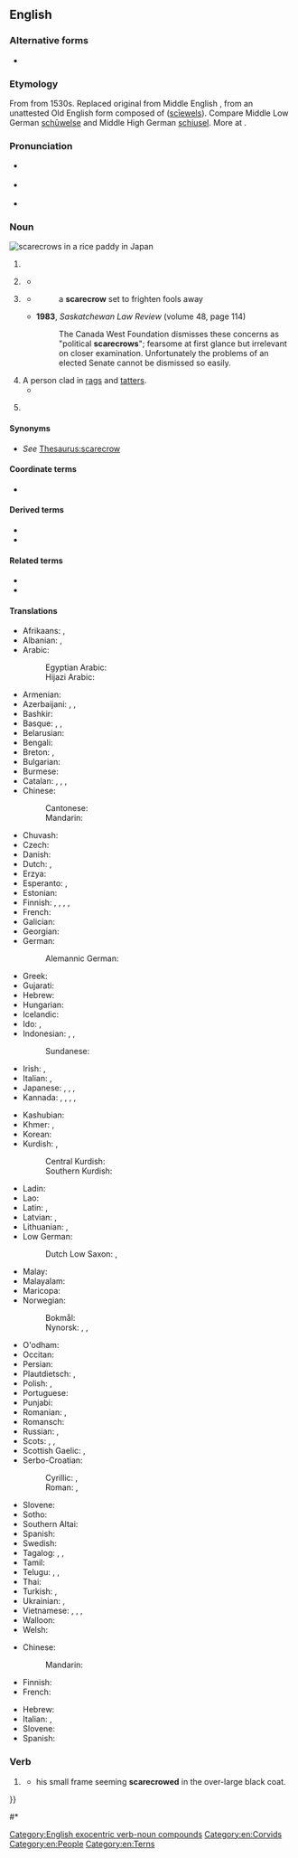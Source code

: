 ==English==

===Alternative forms===
* {{alter|en|skarcrow||obsolete}}

===Etymology===
From {{compound|en|scare|crow}} from 1530s. Replaced original {{m|en|shewel}} from Middle English {{m|enm|sheweles}}, from an unattested Old English form composed of {{compound|ang|scȳn|-els}} ([[scīewels]]). Compare Middle Low German [[schūwelse]] and  Middle High German [[schiusel]]. More at {{m|en|shy}}.

===Pronunciation===
{{wikipedia}}
* {{a|RP}} {{IPA|en|/ˈskɛə.kɹəʊ/}}
* {{a|GA}} {{IPA|en|/ˈskɛəɹ.kɹoʊ/}}
* {{audio|en|LL-Q1860 (eng)-Vealhurl-scarecrow.wav ‎|Audio (UK)}}

===Noun===
[[Image:Kakashi2.jpg|thumb|scarecrows in a rice paddy in Japan]]
{{en-noun}}

# {{l|en|An [[effigy]], typically made of [[straw]] and dressed in old clothes, fixed to a [[pole]] in a field to [[deter]] [[bird]]s from [[eating]] [[seed]]s or [[crop]]s planted there.}}
# {{lb|en|figuratively|pejorative}} {{l|en|A [[tall]], [[thin]], [[awkward]] person.}}
#* {{quote-book|en|year=1749|author={{w|Henry Fielding}}| title=The History of Tom Jones, a Foundling| passage=A consultation was now entered into how to proceed in order to discover the mother. A scrutiny was first made into the characters of the female servants of the house, who were all acquitted by Mrs Wilkins, and with apparent merit; for she had collected them herself, and perhaps it would be difficult to find such another set of '''scarecrows'''.}}
# {{lb|en|figurative}} {{l|en|Anything that appears [[terrifying]] but presents no [[danger]].}}
#* {{RQ:Dryden Daphnis and Chloris}}
#*: a '''scarecrow''' set to frighten fools away
#* '''1983''', ''Saskatchewan Law Review'' (volume 48, page 114)
#*: The Canada West Foundation dismisses these concerns as "political '''scarecrows'''"; fearsome at first glance but irrelevant on closer examination. Unfortunately the problems of an elected Senate cannot be dismissed so easily.
# A person clad in [[rag]]s and [[tatter]]s.
#*{{RQ:Shakespeare Henry 4-1|act=IV|scene=ii|passage=No eye hath seen such '''scarecrows'''. I'll not march with them through Coventry, that's flat.}}
# {{lb|en|UK|dialect}} {{l|en|A [[bird]], the [[black tern]].}}

====Synonyms====
* {{sense|effigy made of straw}} ''See'' [[Thesaurus:scarecrow]]

====Coordinate terms====
* {{l|en|straw man}}

====Derived terms====
* {{l|en|scarecrowish}}
* {{l|en|scarecrowlike}}

====Related terms====
* {{l|en|crow scarer}}
* {{l|en|scarer}}

====Translations====
{{trans-top|an effigy made to scare the birds away}}
* Afrikaans: {{t|af|voëlverskrikker}}, {{t|af|strooipop}}
* Albanian: {{t+|sq|dordolec|m}}, {{t+|sq|rone|f}}
* Arabic: {{t|ar|فَزَّاعَة|f}}
*: Egyptian Arabic: {{t|arz|تخويف|m|tr=taḵwīf}}
*: Hijazi Arabic: {{t|acw|فَزَّاعَة|f|tr=fazzāʿa}}
* Armenian: {{t+|hy|խրտվիլակ}}
* Azerbaijani: {{t+|az|oyuq}}, {{t|az|müqəvva}}, {{t|az|qorxuluq}}
* Bashkir: {{t|ba|ҡарасҡы}}
* Basque: {{t+|eu|txorimalo}}, {{t|eu|txori-izugarri}}, {{t|eu|arranpalo}}
* Belarusian: {{t|be|пу́дзіла}}
* Bengali: {{t|bn|কাকতাড়ুয়া}}
* Breton: {{t|br|spontailh-brini|m}}, {{t+|br|spontailh|m}}
* Bulgarian: {{t+|bg|плашило|n}}
* Burmese: {{t|my|စာချောက်ရုပ်}}
* Catalan: {{t+|ca|espantall|m}}, {{t+|ca|babarota|f}}, {{t+|ca|espantaocells|m}}, {{t+|ca|espantapardals|m}}
* Chinese:
*: Cantonese: {{t|yue|稻草人|tr=dou6 cou2 jan4}}
*: Mandarin: {{t+|cmn|稻草人|tr=dàocǎorén}}
* Chuvash: {{t|cv|катемпи}}
* Czech: {{t+|cs|strašák|m}}
* Danish: {{t+|da|fugleskræmsel|n}}
* Dutch: {{t+|nl|vogelverschrikker|m}}, {{qualifier|dialectal}} {{t+|nl|vogelschrik|m}}
* Erzya: {{t|myv|тандавкс}}
* Esperanto: {{t|eo|birdotimigilo}}, {{t|eo|ĉifonfiguro}}
* Estonian: {{t|et|hernehirmutis}}
* Finnish: {{t+|fi|variksenpelätin}}, {{t+|fi|variksenpelätti}}, {{t+|fi|linnunpelätin}}, {{t+|fi|linnunpelätin}}, {{t+|fi|linnunpelätti}}
* French: {{t+|fr|épouvantail|m}}
* Galician: {{t|gl|espantallo|m}}
* Georgian: {{t|ka|საფრთხობელა}}
* German: {{t+|de|Vogelscheuche|f}}
*: Alemannic German: {{t|gsw|Gehuuri|n}}
* Greek: {{t+|el|σκιάχτρο|n}}
* Gujarati: {{t|gu|ચાડિયો}}
* Hebrew: {{t+|he|דַּחְלִיל|m|tr=dakhlíl}}
* Hungarian: {{t+|hu|madárijesztő}}
* Icelandic: {{t|is|fuglahræða|f}}
* Ido: {{t|io|terorigilo}}, {{t|io|ucel-terorigilo}}
* Indonesian: {{t+|id|orang-orangan}}, {{t|id|penakut burung}}, {{t|id|orang-orangan sawah}}
*: Sundanese: {{t|su|bebegig}}
* Irish: {{t|ga|fear bréige|m}}, {{t|ga|fear falsa|m}}
* Italian: {{t+|it|spaventapasseri|m}}, {{qualifier|obsolete}} {{t+|it|spauracchio|m}}
* Japanese: {{t+|ja|案山子|tr=かかし, kakashi; そうず, sōzu; そおど, sōdo}}, {{t|ja|僧都|tr=そうず, sōzu}}, {{t|ja|鹿威し|tr=ししおどし, shishiodoshi}}, {{t|ja|スケアクロウ}}
* Kannada: {{t+|kn|ಬೆದರುಗೊಂಬೆ}}, {{t+|kn|ಬೆಚ್ಚು}}, {{t+|kn|ಬೆಚ್ಚಿಗ}}, {{t+|kn|ಗುಮ್ಮ}}, {{t+|kn|ಬೆರ್ಚಪ್ಪ}}
{{trans-mid}}
* Kashubian: {{t|csb|strôszk|m}}
* Khmer: {{t|km|ចំឡោង}}, {{t|km|តាដុង}}
* Korean: {{t+|ko|허수아비}}
* Kurdish: {{t+|ku|mamik}}, {{t+|ku|reşkê bûstanan}}
*: Central Kurdish: {{t|ckb|داھۆڵ}}
*: Southern Kurdish: {{t|sdh|داوِڵ}}
* Ladin: {{t|lld|spantedl|m}}
* Lao: {{t+|lo|ຫຸ່ນໄລ່ກາ}}
* Latin: {{t|la|terriculum avium|n}}, {{t|la|formīdo avium|f}}
* Latvian: {{t|lv|biedēklis|m}}, {{t|lv|putnubiedēklis|m}}
* Lithuanian: {{t|lt|kaliausė|f}}, {{t|lt|baidyklė|f}}
* Low German:
*: Dutch Low Saxon: {{t|nds-nl|aarteschuw|m}}, {{t|nds-nl|voegelverschrikker|m}}
* Malay: {{t|ms|orang-orang}}
* Malayalam: {{t+|ml|നോക്കുകുത്തി}}
* Maricopa: {{t|mrc|chiyer thʼer}}
* Norwegian:
*: Bokmål: {{t+|nb|fugleskremsel|n}}
*: Nynorsk: {{t|nn|fugleskremsel|n}}, {{t|nn|fugleskremsle|f}}, {{t|nn|fugleskremme|f}}
* O'odham: {{t|ood|vaṣai gakidagĭ odham}}
* Occitan: {{t+|oc|espaurugal|m}}
* Persian: {{t+|fa|مترسک}}
* Plautdietsch: {{t|pdt|Goadengrul}}, {{t|pdt|Hieezhgrul|f}}
* Polish: {{t+|pl|strach|m}}, {{t+|pl|strach na wróble|m}}
* Portuguese: {{t+|pt|espantalho|m}}
* Punjabi: {{t|pa|ਡਰਨਾ}}
* Romanian: {{t+|ro|sperietoare|f}}, {{t+|ro|momâie|f}}
* Romansch: {{t|rm|spaventegl|m}}
* Russian: {{t+|ru|пу́гало|n}}, {{t+|ru|чу́чело|n}}
* Scots: {{t|sco|tattie-bogle|m}}, {{t|sco|tattie-boodie}}, {{t|sco|craw-bogle}}
* Scottish Gaelic: {{t|gd|bodach ròcais|m}}, {{t|gd|bodach feannaig|m}}
* Serbo-Croatian:
*: Cyrillic: {{t|sh|стра̏шило|n}}, {{t|sh|пла̏шило|n}}
*: Roman: {{t+|sh|strȁšilo|n}}, {{t+|sh|plȁšilo|n}}
* Slovene: {{t+|sl|ptičje strašilo|n}}
* Sotho: {{t|st|setshosa}}
* Southern Altai: {{t|alt|ӱркӱткиш}}
* Spanish: {{t+|es|espantapájaros|m}}
* Swedish: {{t+|sv|fågelskrämma|c}}
* Tagalog: {{t|tl|alay-ay}}, {{t|tl|balyan}}, {{t|tl|espantaho}}
* Tamil: {{t+|ta|சொக்கன்}}
* Telugu: {{t+|te|దిష్టిబొమ్మ}}, {{t|te|వెరబొమ్మ}}, {{t|te|దృష్టిబొమ్మ}}
* Thai: {{t+|th|หุ่นไล่กา|tr=hùn-lâi-gaa}}
* Turkish: {{t+|tr|korkuluk}}, {{t+|tr|bostan korkuluğu}}
* Ukrainian: {{t|uk|опу́дало|n}}, {{t|uk|поторо́ча|f}}
* Vietnamese: {{t+|vi|bù nhìn}}, {{t+|vi|bồ nhìn}}, {{t|vi|bẹo chim}}, {{t|vi|mặt mả}}
* Walloon: {{t+|wa|noret|m}}
* Welsh: {{t|cy|bwgan brain|m}}
{{trans-bottom}}

{{trans-top|tall, thin, awkward person}}
* Chinese:
*: Mandarin: {{t-needed|cmn}}
* Finnish: {{t+|fi|variksenpelätin}}
* French: {{t+|fr|épouvantail|m}}
{{trans-mid}}
* Hebrew: {{t+|he|דַּחְלִיל|m|tr=dakhlíl}}
* Italian: {{t+|it|spilungone|m}}, {{t|it|spilungona|f}}
* Slovene: {{t|sl|strašilo|n}}
* Spanish: {{t|es|espantajo|m}}
{{trans-bottom}}

===Verb===
{{en-verb}}

# {{lb|en|transitive}} {{l|en|To [[splay]] [[rigid]]ly outward, like the arms of a scarecrow.}}
#* {{quote-book
|en
|year=2006
|author=Ron S. King
|title=Nowhere Street
|page=109
|passage={{...}} his small frame seeming '''scarecrowed''' in the over-large black coat.
}}
#* {{quote-book
|en
|year=2010
|author=Robert N. Chan
|title=The Bad Samaritan
|passage=An arctic wind whooshes down Columbus Avenue like the IRT express, catching her bags, '''scarecrowing''' her arms, and threatening to take her broad-brimmed hat downtown.
}}

[[Category:English exocentric verb-noun compounds]]
[[Category:en:Corvids]]
[[Category:en:People]]
[[Category:en:Terns]]